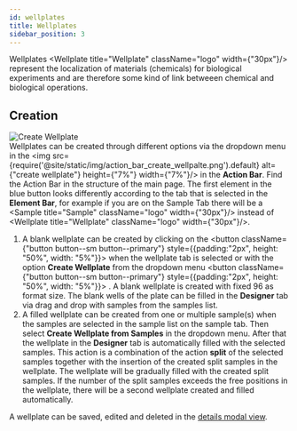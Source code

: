 ```yaml
---
id: wellplates
title: Wellplates
sidebar_position: 3
---
```



Wellplates <Wellplate title="Wellplate" className="logo" width={"30px"}/> represent the localization of materials (chemicals) for biological experiments and are therefore some kind of link betweeen chemical and biological operations.

## Creation

![Create Wellplate](/img/create_wellplate.gif)  
Wellplates can be created through different options via the dropdown menu in the <img src={require('@site/static/img/action_bar_create_wellpalte.png').default} alt={"create wellplate"} height={"7%"} width={"7%"}/> in the <b>Action Bar</b>. Find the Action Bar in the structure of the <Link to="/docs/eln/structure">main page</Link>. The first element in the blue button looks differently according to the tab that is selected in the <b>Element Bar</b>, for example if you are on the Sample Tab there will be a <Sample title="Sample" className="logo" width={"30px"}/> instead of <Wellplate title="Wellplate" className="logo" width={"30px"}/>.

1. A blank wellplate can be created by clicking on the <button className={"button button--sm button--primary"} style={{padding:"2px", height: "50%", width: "5%"}}>
   <FontAwesomeIcon icon={faPlus} size="lg"/></button> when the wellplate tab is selected or with the option <b>Create Wellplate</b> from the dropdown menu <button className={"button button--sm button--primary"} style={{padding:"2px", height: "50%", width: "5%"}}>
<FontAwesomeIcon icon={faSortDown} size="lg"/></button>. A blank wellplate is created with fixed 96 as format size. The blank wells of the plate can be filled in the <b>Designer</b> tab via drag and drop with samples from the samples list.
1. A filled wellplate can be created from one or multiple sample(s) when the samples are selected in the sample list on the sample tab. Then select <b>Create Wellplate from Samples</b> in the dropdown menu. After that the wellplate in the <b>Designer</b> tab is automatically filled with the selected samples. This action is a combination of the action <b>split</b> of the selected samples together with the insertion of the created split samples in the wellplate. The wellplate will be gradually filled with the created split samples. If the number of the split samples exceeds the free positions in the wellplate, there will be a second wellplate created and filled automatically.

A wellplate can be saved, edited and deleted in the [details modal view](details_modal#detail-modal-for-wellplates).
